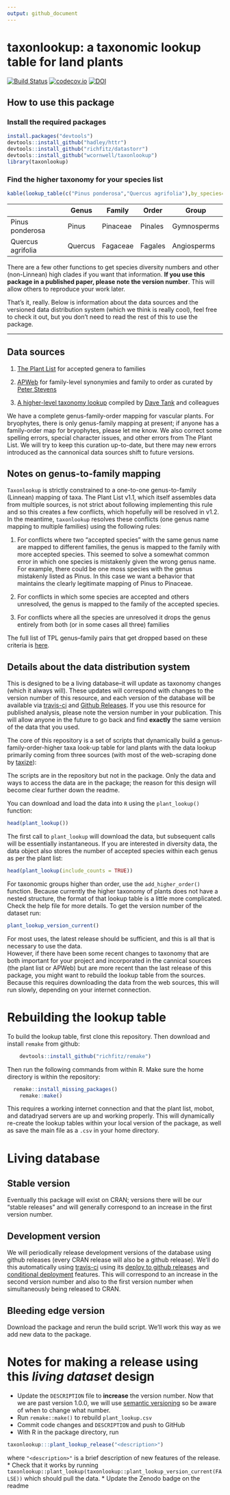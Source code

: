 ```yaml
---
output: github_document
---
```


# taxonlookup: a taxonomic lookup table for land plants

[![Build Status](https://travis-ci.org/traitecoevo/taxonlookup.png?branch=master)](https://travis-ci.org/traitecoevo/taxonlookup)
[![codecov.io](https://codecov.io/github/traitecoevo/taxonlookup/coverage.svg?branch=master)](https://codecov.io/github/traitecoevo/taxonlookup?branch=master)
[![DOI](https://zenodo.org/badge/DOI/10.5281/zenodo.839396)](https://zenodo.org/badge/DOI/10.5281/zenodo.839396)

## How to use this package

### Install the required packages

```r
install.packages("devtools")
devtools::install_github("hadley/httr")
devtools::install_github("richfitz/datastorr")
devtools::install_github("wcornwell/taxonlookup")
library(taxonlookup)
```

### Find the higher taxonomy for your species list

```r
kable(lookup_table(c("Pinus ponderosa","Quercus agrifolia"),by_species=TRUE))
```

|   | Genus        | Family           | Order  | Group|
| ------------- | ----------- | ----------- | ----------- | ----------- |
| Pinus ponderosa |    Pinus | Pinaceae | Pinales | Gymnosperms|
| Quercus agrifolia | Quercus | Fagaceae | Fagales | Angiosperms|

There are a few other functions to get species diversity numbers and other (non-Linnean) high clades if you want that information.  **If you use this package in a published paper, please note the version number**.  This  will allow others to reproduce your work later.  

That's it, really.  Below is information about the data sources and the versioned data distribution system (which we think is really cool), feel free to check it out, but you don't need to read the rest of this to use the package.  

----------------------

## Data sources

1. [The Plant List](http://www.theplantlist.org/) for accepted genera to families

2. [APWeb](http://www.mobot.org/MOBOT/research/APweb/) for family-level synonymies and family to order as curated by [Peter Stevens](http://www.umsl.edu/~biology/About%20the%20Department/Faculty/stevens.html)

3. [A higher-level taxonomy lookup](http://datadryad.org/resource/doi:10.5061/dryad.63q27.2/1.1) compiled by [Dave Tank](http://phylodiversity.net/dtank/Tank_Lab/Tank_Lab.html) and colleagues

We have a complete genus-family-order mapping for vascular plants. For bryophytes, there is only genus-family mapping at present; if anyone has a family-order map for bryophytes, please let me know. We also correct some spelling errors, special character issues, and other errors from The Plant List.  We will try to keep this curation up-to-date, but there may new errors introduced as the cannonical data sources shift to future versions.  

## Notes on genus-to-family mapping

`Taxonlookup` is strictly constrained to a one-to-one genus-to-family (Linnean) mapping of taxa.  The Plant List v1.1, which itself assembles data from multiple sources, is not strict about following implementing this rule and so this creates a few conflicts, which hopefully will be resolved in v1.2.  In the meantime, `taxonlookup` resolves these conflicts (one genus name mapping to multiple families) using the following rules:

1. For conflicts where two "accepted species" with the same genus name are mapped to different families, the genus is mapped to the family with more accepted species. This seemed to solve a somewhat common error in which one species is mistakenly given the wrong genus name.  For example, there could be one moss species with the genus mistakenly listed as Pinus. In this case we want a behavior that maintains the clearly legitimate mapping of Pinus to Pinaceae.

2. For conflicts in which some species are accepted and others unresolved, the genus is mapped to the family of the accepted species.

3. For conflicts where all the species are unresolved it drops the genus entirely from both (or in some cases all three) families

The full list of TPL genus--family pairs that get dropped based on these criteria is [here](https://github.com/traitecoevo/taxonlookup/blob/master/source_data/badGeneraFamilyPairs.csv).

## Details about the data distribution system

This is designed to be a living database--it will update as taxonomy changes (which it always will). These updates will correspond with changes to the version number of this resource, and each version of the database will be available via [travis-ci](http://travis-ci.org) and [Github Releases](http://docs.travis-ci.com/user/deployment/releases/). If you use this resource for published analysis, please note the version number in your publication.  This will allow anyone in the future to go back and find **exactly** the same version of the data that you used.
 
The core of this repository is a set of scripts that dynamically build a genus-family-order-higher taxa look-up table for land plants with the data lookup primarily coming from three sources (with most of the web-scraping done by [taxize](https://github.com/ropensci/taxize)): 

The scripts are in the repository but not in the package.  Only the data and ways to access the data are in the package; the reason for this design will become clear further down the readme.  

You can download and load the data into `R` using the `plant_lookup()` function:

```r
head(plant_lookup())
```

The first call to `plant_lookup` will download the data, but subsequent calls will be essentially instantaneous.  If you are interested in diversity data, the data object also stores the number of accepted species within each genus as per the plant list:

```r
head(plant_lookup(include_counts = TRUE))
```

For taxonomic groups higher than order, use the `add_higher_order()` function.  Because currently the higher taxonomy of plants does not have a nested structure, the format of that lookup table is a little more complicated.  Check the help file for more details.  To get the version number of the dataset run:

```r
plant_lookup_version_current()
```

For most uses, the latest release should be sufficient, and this is all that is necessary to use the data.  
However, if there have been some recent changes to taxonomy  that are both important for your project and incorporated in the cannical sources (the plant list or APWeb) but are more recent than the last release of this package, you might want to rebuild the lookup table from the sources. Because this requires downloading the data from the web sources, this will run  slowly, depending on your internet connection.  

# Rebuilding the lookup table

To build the lookup table, first clone this repository.  Then download and install `remake` from github:    

```r
	devtools::install_github("richfitz/remake")
```

Then run the following commands from within R.  Make sure the home directory is within the repository:

```r
  remake::install_missing_packages()
	remake::make()
```	

This requires a working internet connection and that the plant list, mobot, and datadryad servers are up and working properly.  This will dynamically re-create the lookup tables within your local version of the package, as well as save the main file as a `.csv` in your home directory.

# Living database

## Stable version

Eventually this package will exist on CRAN; versions there will be our "stable releases" and will generally correspond to an increase in the first version number.

## Development version

We will periodically release development versions of the database using github releases (every CRAN release will also be a github release).  We'll do this automatically using [travis-ci](http://travis-ci.org) using its [deploy to github releases](http://docs.travis-ci.com/user/deployment/releases/) and [conditional deployment](http://docs.travis-ci.com/user/deployment/#Conditional-Releases-with-on%3A) features.  This will correspond to an increase in the second version number and also to the first version number when simultaneously being released to CRAN.

## Bleeding edge version

Download the package and rerun the build script.  We'll work this way as we add new data to the package.

# Notes for making a release using this *living dataset* design

* Update the `DESCRIPTION` file to **increase** the version number.  Now that we are past version 1.0.0, we will use [semantic versioning](http://semver.org/) so be aware of when to change what number.
* Run `remake::make()` to rebuild `plant_lookup.csv`
* Commit code changes and `DESCRIPTION` and push to GitHub
* With R in the package directory, run

```r
taxonlookup:::plant_lookup_release("<description>")
```

where `"<description>"` is a brief description of new features of the release.
* Check that it works by running `taxonlookup::plant_lookup(taxonlookup::plant_lookup_version_current(FALSE))` which should pull the data.
* Update the Zenodo badge on the readme
